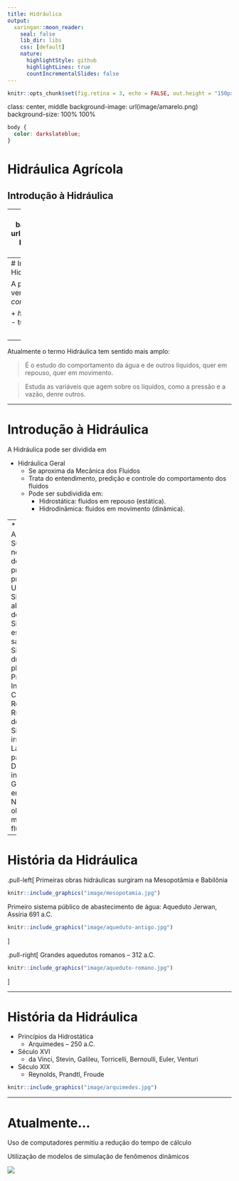 ```yaml
---
title: Hidráulica
output:
  xaringan::moon_reader:
    seal: false
    lib_dir: libs
    css: [default]
    nature:
      highlightStyle: github
      highlightLines: true
      countIncrementalSlides: false
---
```

```r
knitr::opts_chunk$set(fig.retina = 3, echo = FALSE, out.height = "150px")
```

class: center, middle
background-image: url(image/amarelo.png)
background-size: 100% 100%
```css
body {
  color: darkslateblue;
}
```



# Hidráulica Agrícola

## Introdução à Hidráulica


---
layout: true
background-image: url(image/branco.png)
background-size: 100% 100%

---
# Introdução à Hidráulica

 A palavra Hidráulica vem do grego *condução de água*:
 
+ *hydor* - água
+ *aulos* - tubo, condução


<img src="https://hidraulica.tolentino.pro.br/images/0-cover-dbx.jpg" width="50%" align="right" />

--

Atualmente o termo Hidráulica tem sentido mais amplo:

> É o estudo do comportamento da água e de outros líquidos, quer em repouso, quer em movimento. 

> Estuda as variáveis que agem sobre os líquidos, como a pressão e a vazão, denre outros.

---

# Introdução à Hidráulica

A Hidráulica pode ser dividida em

* Hidráulica Geral
  * Se aproxima da Mecânica dos Fluidos
  * Trata do entendimento, predição e controle do comportamento dos fluidos
  * Pode ser subdividida em:
    * Hidrostática: fluidos em repouso (estática).
    * Hidrodinâmica: fluidos em movimento (dinâmica).

  

--
* Hidráulica Aplicada
  * Surgiu da necessidade de resolver problemas práticos.
  * Urbana: Sistemas de abastecimento de água, Sistemas de esgoto sanitário, Sistemas de drenagem pluvial.
  * Predial: Indústrias, Comércio, Residências
  * Rural: Sistema de drenagem, Sistema de irrigação
  * Lazer e paisagismo
  * Defesa contra inundações
  * Geração de energia
  * Navegação e obras marítimas e fluviais


---


# História da Hidráulica


.pull-left[
Primeiras obras hidráulicas surgiram na Mesopotâmia e Babilônia

```r
knitr::include_graphics("image/mesopotamia.jpg")
```

Primeiro sistema público de abastecimento de água: Aqueduto Jerwan, Assíria 691 a.C.

```r
knitr::include_graphics("image/aqueduto-antigo.jpg")
```

]

.pull-right[
Grandes aquedutos romanos – 312 a.C.

```r
knitr::include_graphics("image/aqueduto-romano.jpg")
```

]

---

# História da Hidráulica

* Princípios da Hidrostática
  * Arquimedes – 250 a.C.
* Século XVI 
  * da Vinci, Stevin, Galileu, Torricelli, Bernoulli, Euler, Venturi
* Século XIX
  * Reynolds, Prandtl, Froude

```r
knitr::include_graphics("image/arquimedes.jpg")
```

---

# Atualmente...

Uso de computadores permitiu a redução do tempo de cálculo

Utilização de modelos de simulação de fenômenos dinâmicos

![](image/gota.gif)

